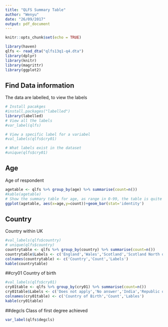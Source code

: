 ```yaml
---
title: "QLFS Summary Table"
author: "Wenyu"
date: "26/09/2017"
output: pdf_document
---
```


```r
knitr::opts_chunk$set(echo = TRUE)
```

```r
library(haven)
qlfs <- read_dta("qlfs13q1-q4.dta")
library(dplyr)
library(knitr)
library(magrittr)
library(ggplot2)
```

## Find Data information
The data are labelled, to view the labels 
```r
# Install pacakges
#install.packages("labelled")
library(labelled)
# View all the labels
#var_label(qlfs)

# View a specific label for a variabel
#val_labels(qlfs$cry01)

# What labels exist in the dataset
#unique(qlfs$cry01)
```

## Age 
Age of respondent
```r
agetable <- qlfs %>% group_by(age) %>% summarise(count=n())
#kable(agetable)
# Show the summary table for age, as range in 0-99, the table is quite long
ggplot(agetable, aes(x=age,y=count))+geom_bar(stat='identity')
```


## Country
Country within UK

```r
#val_labels(qlfs$country)
# unique(qlfs$country)
countrytable <- qlfs %>% group_by(country) %>% summarise(count=n())
countrytable$Labels <- c('England','Wales','Scotland','Scotland North of Caledonian','Northern Ireland')
colnames(countrytable) <- c('Country','Count','Labels')
kable(countrytable)
```


##cry01
Country of birth
```r
#val_labels(qlfs$cry01)
cry01table <- qlfs %>% group_by(cry01) %>% summarise(count=n())
cry01table$Labels <- c('Does not apply','No answer','India','Republic of Ireland','Pakistan','Poland','England','Northern Ireland','Scotland','Wales','UK, Britain (Did not know country)','Other')
colnames(cry01table) <- c('Country of Birth','Count','Lables')
kable(cry01table)
```

##degcls
Class of first degree achieved
```r
var_label(qlfs$degcls)
```


